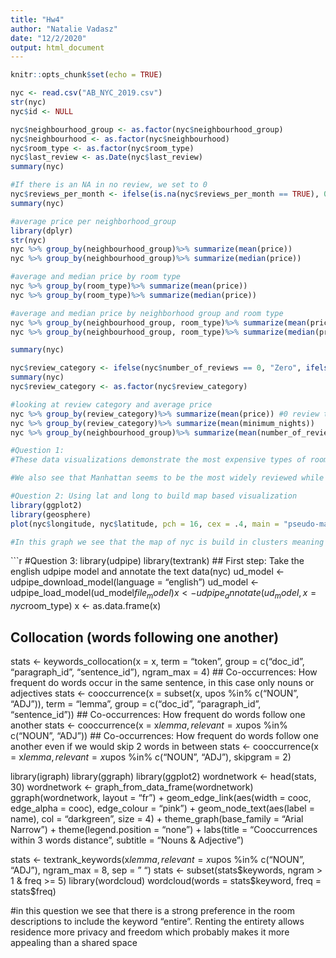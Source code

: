 ```yaml
---
title: "Hw4"
author: "Natalie Vadasz"
date: "12/2/2020"
output: html_document
---
```


```r
knitr::opts_chunk$set(echo = TRUE)
```

```r
nyc <- read.csv("AB_NYC_2019.csv")
str(nyc)
nyc$id <- NULL

nyc$neighbourhood_group <- as.factor(nyc$neighbourhood_group)
nyc$neighbourhood <- as.factor(nyc$neighbourhood)
nyc$room_type <- as.factor(nyc$room_type)
nyc$last_review <- as.Date(nyc$last_review)
summary(nyc)

#If there is an NA in no review, we set to 0
nyc$reviews_per_month <- ifelse(is.na(nyc$reviews_per_month == TRUE), 0, nyc$reviews_per_month)
summary(nyc)

#average price per neighborhood_group
library(dplyr)
str(nyc)
nyc %>% group_by(neighbourhood_group)%>% summarize(mean(price))
nyc %>% group_by(neighbourhood_group)%>% summarize(median(price))

#average and median price by room type
nyc %>% group_by(room_type)%>% summarize(mean(price))
nyc %>% group_by(room_type)%>% summarize(median(price))

#average and median price by neighborhood group and room type
nyc %>% group_by(neighbourhood_group, room_type)%>% summarize(mean(price))
nyc %>% group_by(neighbourhood_group, room_type)%>% summarize(median(price))

summary(nyc)

nyc$review_category <- ifelse(nyc$number_of_reviews == 0, "Zero", ifelse(nyc$number_of_reviews <= mean(nyc$number_of_reviews), "Below Average", "Above Average"))
summary(nyc)
nyc$review_category <- as.factor(nyc$review_category)

#looking at review category and average price
nyc %>% group_by(review_category)%>% summarize(mean(price)) #0 review then higher price
nyc %>% group_by(review_category)%>% summarize(mean(minimum_nights))
nyc %>% group_by(neighbourhood_group)%>% summarize(mean(number_of_reviews))

#Question 1:
#These data visualizations demonstrate the most expensive types of rooms within each neighborhood. Here, we can see that entire homes/apts are most expensive in each neighborhood, however, Manhattan seems to be the most expensive neighborhood overall while Staten Island is the least expensive. 

#We also see that Manhattan seems to be the most widely reviewed while Staten Island is the least popular reviewed. This correlates with the higher prices in Manhattan suggesting that more people visit Manhattan making it a more desireable location and increasing prices. 
```

```r
#Question 2: Using lat and long to build map based visualization 
library(ggplot2)
library(geosphere)
plot(nyc$longitude, nyc$latitude, pch = 16, cex = .4, main = "pseudo-map of nyc", xaxt = "n", yaxt = "n", xlab = "", ylab = "")

#In this graph we see that the map of nyc is build in clusters meaning that more populated areas are close together which makes sense as nyc is a densely populated city. 
```


```r
#Question 3: 
library(udpipe)
library(textrank)
## First step: Take the english udpipe model and annotate the text
data(nyc)
ud_model <- udpipe_download_model(language = "english")
ud_model <- udpipe_load_model(ud_model$file_model)
x <- udpipe_annotate(ud_model, x = nyc$room_type)
x <- as.data.frame(x)


## Collocation (words following one another)
stats <- keywords_collocation(x = x, 
                             term = "token", group = c("doc_id", "paragraph_id", "sentence_id"),
                             ngram_max = 4)
## Co-occurrences: How frequent do words occur in the same sentence, in this case only nouns or adjectives
stats <- cooccurrence(x = subset(x, upos %in% c("NOUN", "ADJ")), 
                     term = "lemma", group = c("doc_id", "paragraph_id", "sentence_id"))
## Co-occurrences: How frequent do words follow one another
stats <- cooccurrence(x = x$lemma, 
                     relevant = x$upos %in% c("NOUN", "ADJ"))
## Co-occurrences: How frequent do words follow one another even if we would skip 2 words in between
stats <- cooccurrence(x = x$lemma, 
                     relevant = x$upos %in% c("NOUN", "ADJ"), skipgram = 2)

library(igraph)
library(ggraph)
library(ggplot2)
wordnetwork <- head(stats, 30)
wordnetwork <- graph_from_data_frame(wordnetwork)
ggraph(wordnetwork, layout = "fr") +
  geom_edge_link(aes(width = cooc, edge_alpha = cooc), edge_colour = "pink") +
  geom_node_text(aes(label = name), col = "darkgreen", size = 4) +
  theme_graph(base_family = "Arial Narrow") +
  theme(legend.position = "none") +
  labs(title = "Cooccurrences within 3 words distance", subtitle = "Nouns & Adjective")

stats <- textrank_keywords(x$lemma, 
                          relevant = x$upos %in% c("NOUN", "ADJ"), 
                          ngram_max = 8, sep = " ")
stats <- subset(stats$keywords, ngram > 1 & freq >= 5)
library(wordcloud)
wordcloud(words = stats$keyword, freq = stats$freq)

#in this question we see that there is a strong preference in the room descriptions to include the keyword "entire". Renting the entirety allows residence more privacy and freedom which probably makes it more appealing than a shared space